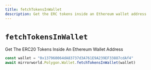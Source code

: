 ```yaml
---
title: fetchTokensInWallet
description: Get the ERC tokens inside an Ethereum wallet address
---
```


# `fetchTokensInWallet`

Get The ERC20 Tokens Inside An Ethereum Wallet Address

```js
const wallet = "0x137960064dA83737d3A761E9A239EF33887cdAf4"
await mirrorworld.Polygon.Wallet.fetchTokensInWallet(wallet)
```
